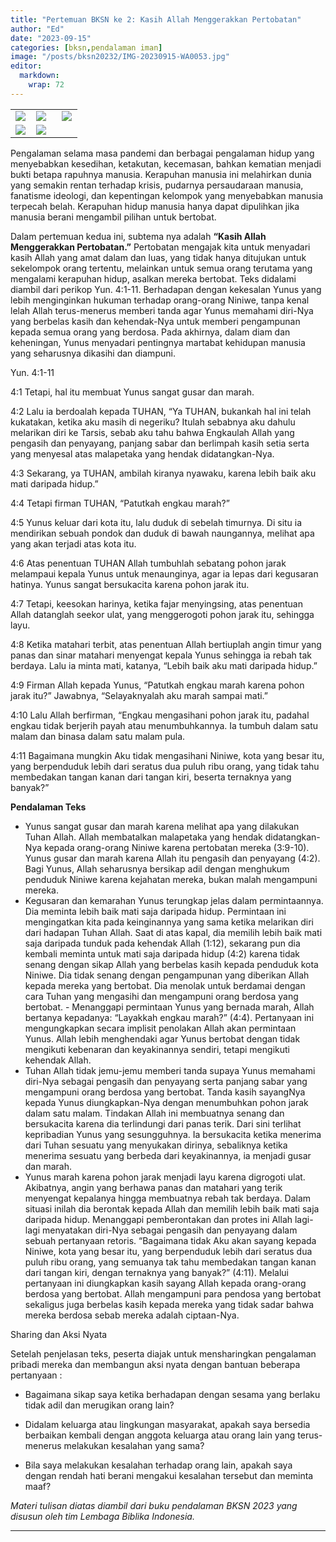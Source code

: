 ```yaml
---
title: "Pertemuan BKSN ke 2: Kasih Allah Menggerakkan Pertobatan"
author: "Ed"
date: "2023-09-15"
categories: [bksn,pendalaman iman]
image: "/posts/bksn20232/IMG-20230915-WA0053.jpg"
editor: 
  markdown: 
    wrap: 72
---
```


|                                                  |                                                  |                                                  |
|----------------------|----------------------------|----------------------|
| ![](/posts/bksn20232/IMG-20230915-WA0035(1).jpg) | ![](/posts/bksn20232/IMG-20230915-WA0038(1).jpg) | ![](/posts/bksn20232/IMG-20230915-WA0037(1).jpg) |
| ![](/posts/bksn20232/IMG-20230915-WA0036(1).jpg) | ![](/posts/bksn20232/IMG-20230915-WA0039(1).jpg) |                                                  |

Pengalaman selama masa pandemi dan berbagai pengalaman hidup yang
menyebabkan kesedihan, ketakutan, kecemasan, bahkan kematian menjadi
bukti betapa rapuhnya manusia. Kerapuhan manusia ini melahirkan dunia
yang semakin rentan terhadap krisis, pudarnya persaudaraan manusia,
fanatisme ideologi, dan kepentingan kelompok yang menyebabkan manusia
terpecah belah. Kerapuhan hidup manusia hanya dapat dipulihkan jika
manusia berani mengambil pilihan untuk bertobat.

Dalam pertemuan kedua ini, subtema nya adalah **"Kasih Allah
Menggerakkan Pertobatan."** Pertobatan mengajak kita untuk menyadari
kasih Allah yang amat dalam dan luas, yang tidak hanya ditujukan untuk
sekelompok orang tertentu, melainkan untuk semua orang terutama yang
mengalami kerapuhan hidup, asalkan mereka bertobat. Teks didalami
diambil dari perikop Yun. 4:1-11. Berhadapan dengan kekesalan Yunus yang
lebih menginginkan hukuman terhadap orang-orang Niniwe, tanpa kenal
lelah Allah terus-menerus memberi tanda agar Yunus memahami diri-Nya
yang berbelas kasih dan kehendak-Nya untuk memberi pengampunan kepada
semua orang yang berdosa. Pada akhirnya, dalam diam dan keheningan,
Yunus menyadari pentingnya martabat kehidupan manusia yang seharusnya
dikasihi dan diampuni.

Yun. 4:1-11

4:1 Tetapi, hal itu membuat Yunus sangat gusar dan marah.

4:2 Lalu ia berdoalah kepada TUHAN, “Ya TUHAN, bukankah hal ini telah
kukatakan, ketika aku masih di negeriku? Itulah sebabnya aku dahulu
melarikan diri ke Tarsis, sebab aku tahu bahwa Engkaulah Allah yang
pengasih dan penyayang, panjang sabar dan berlimpah kasih setia serta
yang menyesal atas malapetaka yang hendak didatangkan-Nya.

4:3 Sekarang, ya TUHAN, ambilah kiranya nyawaku, karena lebih baik aku
mati daripada hidup.”

4:4 Tetapi firman TUHAN, “Patutkah engkau marah?”

4:5 Yunus keluar dari kota itu, lalu duduk di sebelah timurnya. Di situ
ia mendirikan sebuah pondok dan duduk di bawah naungannya, melihat apa
yang akan terjadi atas kota itu.

4:6 Atas penentuan TUHAN Allah tumbuhlah sebatang pohon jarak melampaui
kepala Yunus untuk menaunginya, agar ia lepas dari kegusaran hatinya.
Yunus sangat bersukacita karena pohon jarak itu.

4:7 Tetapi, keesokan harinya, ketika fajar menyingsing, atas penentuan
Allah datanglah seekor ulat, yang menggerogoti pohon jarak itu, sehingga
layu.

4:8 Ketika matahari terbit, atas penentuan Allah bertiuplah angin timur
yang panas dan sinar matahari menyengat kepala Yunus sehingga ia rebah
tak berdaya. Lalu ia minta mati, katanya, “Lebih baik aku mati daripada
hidup.”

4:9 Firman Allah kepada Yunus, “Patutkah engkau marah karena pohon jarak
itu?” Jawabnya, “Selayaknyalah aku marah sampai mati.”

4:10 Lalu Allah berfirman, “Engkau mengasihani pohon jarak itu, padahal
engkau tidak berjerih payah atau menumbuhkannya. Ia tumbuh dalam satu
malam dan binasa dalam satu malam pula.

4:11 Bagaimana mungkin Aku tidak mengasihani Niniwe, kota yang besar
itu, yang berpenduduk lebih dari seratus dua puluh ribu orang, yang
tidak tahu membedakan tangan kanan dari tangan kiri, beserta ternaknya
yang banyak?”

**Pendalaman Teks**

-   Yunus sangat gusar dan marah karena melihat apa yang dilakukan Tuhan
    Allah. Allah membatalkan malapetaka yang hendak didatangkan-Nya
    kepada orang-orang Niniwe karena pertobatan mereka (3:9-10). Yunus
    gusar dan marah karena Allah itu pengasih dan penyayang (4:2). Bagi
    Yunus, Allah seharusnya bersikap adil dengan menghukum penduduk
    Niniwe karena kejahatan mereka, bukan malah mengampuni mereka.
-   Kegusaran dan kemarahan Yunus terungkap jelas dalam permintaannya.
    Dia meminta lebih baik mati saja daripada hidup. Permintaan ini
    mengingatkan kita pada keinginannya yang sama ketika melarikan diri
    dari hadapan Tuhan Allah. Saat di atas kapal, dia memilih lebih baik
    mati saja daripada tunduk pada kehendak Allah (1:12), sekarang pun
    dia kembali meminta untuk mati saja daripada hidup (4:2) karena
    tidak senang dengan sikap Allah yang berbelas kasih kepada penduduk
    kota Niniwe. Dia tidak senang dengan pengampunan yang diberikan
    Allah kepada mereka yang bertobat. Dia menolak untuk berdamai dengan
    cara Tuhan yang mengasihi dan mengampuni orang berdosa yang
    bertobat. - Menanggapi permintaan Yunus yang bernada marah, Allah
    bertanya kepadanya: “Layakkah engkau marah?” (4:4). Pertanyaan ini
    mengungkapkan secara implisit penolakan Allah akan permintaan Yunus.
    Allah lebih menghendaki agar Yunus bertobat dengan tidak mengikuti
    kebenaran dan keyakinannya sendiri, tetapi mengikuti kehendak Allah.
-   Tuhan Allah tidak jemu-jemu memberi tanda supaya Yunus memahami
    diri-Nya sebagai pengasih dan penyayang serta panjang sabar yang
    mengampuni orang berdosa yang bertobat. Tanda kasih sayangNya kepada
    Yunus diungkapkan-Nya dengan menumbuhkan pohon jarak dalam satu
    malam. Tindakan Allah ini membuatnya senang dan bersukacita karena
    dia terlindungi dari panas terik. Dari sini terlihat kepribadian
    Yunus yang sesungguhnya. Ia bersukacita ketika menerima dari Tuhan
    sesuatu yang menyukakan dirinya, sebaliknya ketika menerima sesuatu
    yang berbeda dari keyakinannya, ia menjadi gusar dan marah.
-   Yunus marah karena pohon jarak menjadi layu karena digrogoti ulat.
    Akibatnya, angin yang berhawa panas dan matahari yang terik
    menyengat kepalanya hingga membuatnya rebah tak berdaya. Dalam
    situasi inilah dia berontak kepada Allah dan memilih lebih baik mati
    saja daripada hidup. Menanggapi pemberontakan dan protes ini Allah
    lagi-lagi menyatakan diri-Nya sebagai pengasih dan penyayang dalam
    sebuah pertanyaan retoris. “Bagaimana tidak Aku akan sayang kepada
    Niniwe, kota yang besar itu, yang berpenduduk lebih dari seratus dua
    puluh ribu orang, yang semuanya tak tahu membedakan tangan kanan
    dari tangan kiri, dengan ternaknya yang banyak?” (4:11). Melalui
    pertanyaan ini diungkapkan kasih sayang Allah kepada orang-orang
    berdosa yang bertobat. Allah mengampuni para pendosa yang bertobat
    sekaligus juga berbelas kasih kepada mereka yang tidak sadar bahwa
    mereka berdosa sebab mereka adalah ciptaan-Nya.

Sharing dan Aksi Nyata

Setelah penjelasan teks, peserta diajak untuk mensharingkan pengalaman
pribadi mereka dan membangun aksi nyata dengan bantuan beberapa
pertanyaan :

-   Bagaimana sikap saya ketika berhadapan dengan sesama yang berlaku
    tidak adil dan merugikan orang lain?

-   Didalam keluarga atau lingkungan masyarakat, apakah saya bersedia
    berbaikan kembali dengan anggota keluarga atau orang lain yang
    terus-menerus melakukan kesalahan yang sama?

-   Bila saya melakukan kesalahan terhadap orang lain, apakah saya
    dengan rendah hati berani mengakui kesalahan tersebut dan meminta
    maaf?

*Materi tulisan diatas diambil dari buku pendalaman BKSN 2023 yang
disusun oleh tim Lembaga Biblika Indonesia.*

------------------------------------------------------------------------
